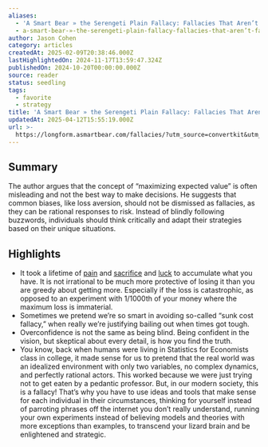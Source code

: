```yaml
---
aliases:
  - 'A Smart Bear » the Serengeti Plain Fallacy: Fallacies That Aren’t Fallacies'
  - a-smart-bear-»-the-serengeti-plain-fallacy-fallacies-that-aren’t-fallacies
author: Jason Cohen
category: articles
createdAt: 2025-02-09T20:38:46.000Z
lastHighlightedOn: 2024-11-17T13:59:47.324Z
publishedOn: 2024-10-20T00:00:00.000Z
source: reader
status: seedling
tags:
  - favorite
  - strategy
title: 'A Smart Bear » the Serengeti Plain Fallacy: Fallacies That Aren’t Fallacies'
updatedAt: 2025-04-12T15:55:19.000Z
url: >-
  https://longform.asmartbear.com/fallacies/?utm_source=convertkit&utm_medium=email&utm_campaign=asmartbear_newsletter
---
```

## Summary

The author argues that the concept of “maximizing expected value” is often misleading and not the best way to make decisions. He suggests that common biases, like loss aversion, should not be dismissed as fallacies, as they can be rational responses to risk. Instead of blindly following buzzwords, individuals should think critically and adapt their strategies based on their unique situations.

## Highlights

- It took a lifetime of [pain](https://longform.asmartbear.com/startups-emotionally-draining/) and [sacrifice](https://longform.asmartbear.com/sacrifice-your-health-for-your-startup/) and [luck](https://longform.asmartbear.com/lucky/) to accumulate what you have. It is not irrational to be much more protective of losing it than you are greedy about getting more. Especially if the loss is catastrophic, as opposed to an experiment with 1/1000th of your money where the maximum loss is immaterial.
- Sometimes we pretend we’re so smart in avoiding so-called “sunk cost fallacy,” when really we’re justifying bailing out when times got tough.
- Overconfidence is not the same as being blind. Being confident in the vision, but skeptical about every detail, is how you find the truth.
- You know, back when humans were living in Statistics for Economists class in college, it made sense for us to pretend that the real world was an idealized environment with only two variables, no complex dynamics, and perfectly rational actors. This worked because we were just trying not to get eaten by a pedantic professor.
  But, in our modern society, this is a fallacy! That’s why you have to use ideas and tools that make sense for each individual in their circumstances, thinking for yourself instead of parroting phrases off the internet you don’t really understand, running your own experiments instead of believing models and theories with more exceptions than examples, to transcend your lizard brain and be enlightened and strategic.
